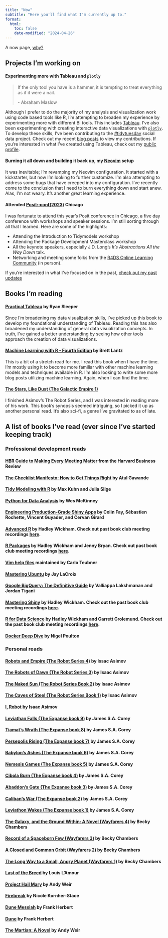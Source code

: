 ```yaml
---
title: "Now"
subtitle: "Here you'll find what I'm currently up to."
format:
  html:
    toc: false
    date-modified: "2024-04-26"
---
```


A now page, [why?](https://nownownow.com/about) 

## Projects I'm working on

#### Experimenting more with Tableau and `plotly`

> If the only tool you have is a hammer, it is tempting to treat everything as if it were a nail. 
>
> \- Abraham Maslow

Although I prefer to do the majority of my analysis and visualization work using code based tools like R, I'm attempting to broaden my experience by experimenting more with different BI tools. This includes [Tableau](https://www.tableau.com/). I've also been experimenting with creating interactive data visualizations with [`plotly`](https://plotly.com/r/). To develop these skills, I've been contributing to the [#tidytuesday](https://github.com/rfordatascience/tidytuesday) social data project. Check out my recent [blog posts](https://www.collinberke.com/blog/) to view my contributions. If you're interested in what I've created using Tableau, check out my [public profile](https://public.tableau.com/app/profile/collin.berke/vizzes).

#### Burning it all down and building it back up, my [Neovim](https://neovim.io/) setup

It was inevitable; I'm revamping my Neovim configuration. It started with a kickstarter, but now I'm looking to further customize. I'm also attempting to address some bugs that have creeped into my configuration. I've recently come to the conclusion that I need to burn everything down and start anew. Alas, I'm not weary. It's another great learning experience.

#### Attended [Posit::conf(2023)](https://posit.co/conference/) Chicago

I was fortunate to attend this year's Posit conference in Chicago, a five day conference with workshops and speaker sessions. I'm still sorting through all that I learned. Here are some of the highlights:

* Attending the Introduction to Tidymodels workshop
* Attending the Package Development Masterclass workshop
* All the keynote speakers, especially J.D. Long's *It's Abstractions All the Way Down* talk.
* Networking and meeting some folks from the [R4DS Online Learning Community](https://rfordatasci.com/) (in person).

If you're interested in what I've focused on in the past, [check out my past updates](https://collinberke.com/now-old.html)

## Books I'm reading

#### [Practical Tableau](https://www.amazon.com/Practical-Tableau-Tutorials-Strategies-Master/dp/1491977310) by Ryan Sleeper

Since I'm broadening my data visualization skills, I've picked up this book to develop my foundational understanding of Tableau. Reading this has also broadened my understanding of general data visualization concepts. In truth, I've gained a better understanding by seeing how other tools approach the creation of data visualizations.

#### [Machine Learning with R - Fourth Edition](https://www.amazon.com/Machine-Learning-cleansing-modeling-tidyverse/dp/1801071322/) by Brett Lantz 

This is a bit of a stretch read for me. I read this book when I have the time. I'm mostly using it to become more familiar with other machine learning models and techniques available in R. I'm also looking to write some more blog posts utilizing machine learning. Again, when I can find the time.

#### [The Stars, Like Dust (The Galactic Empire 1)](https://www.amazon.com/The-Stars-Like-Dust/dp/B08CFSK8GG/)

I finished Asimov's The Robot Series, and I was interested in reading more of his work. This book's synopsis seemed intriguing, so I picked it up as another personal read. It's also sci-fi, a genre I've gravitated to as of late.  

## A list of books I've read (ever since I've started keeping track)

### Professional development reads

#### [HBR Guide to Making Every Meeting Matter](https://www.amazon.com/Guide-Making-Every-Meeting-Matter/dp/1633692175) from the Harvard Business Review

#### [The Checklist Manifesto: How to Get Things Right](https://www.amazon.com/Checklist-Manifesto-How-Things-Right/dp/0312430000) by Atul Gawande 

#### [Tidy Modeling with R](https://www.tmwr.org/) by Max Kuhn and Julia Silge

#### [Python for Data Analysis](https://wesmckinney.com/book/) by Wes McKinney

#### [Engineering Production-Grade Shiny Apps](https://engineering-shiny.org/) by Colin Fay, Sébastien Rochette, Vincent Guyader, and Cervan Girard

#### [Advanced R](https://adv-r.hadley.nz/) by Hadley Wickham. Check out past book club meeting recordings [here](https://www.youtube.com/playlist?list=PL3x6DOfs2NGi4I1DhjPufFNbqCry_xQLq).

#### [R Packages](https://r-pkgs.org/) by Hadley Wickham and Jenny Bryan. Check out past book club meeting recordings [here](https://www.youtube.com/watch?v=QOmdmGMxl_Q&list=PL3x6DOfs2NGi8NcKmNxw_Hk4-leUsivZv&index=1).

#### [Vim help files](https://vimhelp.org/) maintained by Carlo Teubner

#### [Mastering Ubuntu](https://www.amazon.com/Mastering-Ubuntu-Server-configuring-troubleshooting/dp/1800564643) by Jay LaCroix

#### [Google BigQuery: The Definitive Guide](https://www.amazon.com/Google-BigQuery-Definitive-Warehousing-Analytics/dp/1492044466/) by Valliappa Lakshmanan and Jordan Tigani

#### [Mastering Shiny](https://mastering-shiny.org/) by Hadley Wickham. Check out the past book club meeting recordings [here](https://www.youtube.com/watch?v=beOYuHG9Xng&list=PL3x6DOfs2NGjhwrYvdmrKRNcvXX7X6ldt).

#### [R for Data Science](https://r4ds.had.co.nz/) by Hadley Wickham and Garrett Grolemund. Check out the past book club meeting recordings [here](https://www.youtube.com/watch?v=_IQrDw3Fp4M&list=PL3x6DOfs2NGjtn1_4BSX99R5wrLjK7XvY).

#### [Docker Deep Dive](https://www.amazon.com/Docker-Deep-Dive-Nigel-Poulton-ebook/dp/B01LXWQUFF) by Nigel Poulton

### Personal reads

#### [Robots and Empire (The Robot Series 4)](https://www.amazon.com/Robots-Empire-I-Asimov/dp/0008277796/) by Issac Asimov

#### [The Robots of Dawn (The Robot Series 3)](https://www.amazon.com/Robots-Dawn-Robot-Isaac-Asimov/dp/0553299492/) by Isaac Asimov 

#### [The Naked Sun (The Robot Series Book 2)](https://www.amazon.com/Naked-Sun-Robot-Book-ebook/dp/B004JHYRDQ/) by Isaac Asimov 

#### [The Caves of Steel (The Robot Series Book 1)](https://www.amazon.com/Caves-Steel-Daneel-Olivaw-Book/dp/0553293400) by Isaac Asimov 

#### [I, Robot](https://www.amazon.com/I-Robot-Book-1-ebook/dp/B000FC1PW0/) by Isaac Asimov

#### [Leviathan Falls (The Expanse book 9)](https://www.amazon.com/Leviathan-Falls-Expanse-Book-9/dp/B0971RBRV8) by James S.A. Corey

#### [Tiamat's Wrath (The Expanse book 8)](https://www.amazon.com/Tiamats-Wrath-Expanse-Book-8-ebook/dp/B07BVNVWL6) by James S.A. Corey

#### [Persepolis Rising (The Expanse book 7)](https://www.amazon.com/Persepolis-Rising-Expanse-James-Corey/dp/0316332852) by James S.A. Corey

#### [Babylon's Ashes (The Expanse book 6)](https://www.amazon.com/Babylons-Ashes-Expanse-James-Corey/dp/031633474X) by James S.A. Corey

#### [Nemesis Games (The Expanse book 5)](https://www.amazon.com/Nemesis-Games-Expanse-Book-5-ebook/dp/B00O7X626W/) by James S.A. Corey

#### [Cibola Burn (The Expanse book 4)](https://www.amazon.com/Cibola-Burn-Expanse-James-Corey/dp/0316334685) by James S.A. Corey

#### [Abaddon's Gate (The Expanse book 3)](https://www.amazon.com/Abaddons-Gate-Expanse-James-Corey/dp/0316129070) by James S.A. Corey

#### [Caliban's War (The Expanse book 2)](https://www.amazon.com/Calibans-War-Expanse-Book-2-ebook/dp/B005SCRR1A) by James S.A. Corey

#### [Leviathon Wakes (The Expanse book 1)](https://www.amazon.com/Leviathan-Wakes-Expanse-Book-1-ebook/dp/B0047Y171G) by James S.A. Corey

#### [The Galaxy, and the Ground Within: A Novel (Wayfarers 4)](https://www.amazon.com/Galaxy-Ground-Within-Novel-Wayfarers-ebook/dp/B088RDCLQ4) by Becky Chambers

#### [Record of a Spaceborn Few (Wayfarers 3)](https://www.amazon.com/Record-Spaceborn-Few-Wayfarers-Book-ebook/dp/B072BFJCB9/) by Becky Chambers

#### [A Closed and Common Orbit (Wayfarers 2)](https://www.amazon.com/dp/B01ARXVTFE/ref=dp-kindle-redirect?_encoding=UTF8&btkr=1) by Becky Chambers

#### [The Long Way to a Small, Angry Planet (Wayfarers 1)](https://www.amazon.com/Long-Small-Angry-Planet-Wayfarers/dp/0062444131) by Becky Chambers

#### [Last of the Breed](https://www.amazon.com/Last-Breed-Novel-Louis-LAmour/dp/0553280422) by Louis L'Amour

#### [Project Hail Mary](https://www.amazon.com/Project-Hail-Mary-Andy-Weir-ebook/dp/B08FHBV4ZX/) by Andy Weir

#### [Firebreak](https://apps.npr.org/best-books/#year=2021&book=93) by Nicole Kornher-Stace

#### [Dune Messiah](https://www.amazon.com/gp/product/B0011UGNDG) by Frank Herbert

#### [Dune](https://www.amazon.com/gp/product/B00B7NPRY8) by Frank Herbert

#### [The Martian: A Novel](https://www.amazon.com/Martian-Novel-Andy-Weir-ebook/dp/B00EMXBDMA) by Andy Weir
